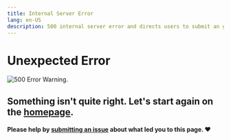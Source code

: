 ```yaml
---
title: Internal Server Error
lang: en-US
description: 500 internal server error and directs users to submit an git issue.
---
```


# Unexpected Error

![500 Error Warning.](/img/icons/500-page.svg)

## Something isn't quite right. Let's start again on the [homepage](index).

#### Please help by [submitting an issue](https://github.com/ethereum-optimism/docs/issues/new/choose) about what led you to this page. ❤️

